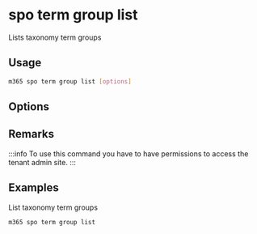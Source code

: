 
# spo term group list

Lists taxonomy term groups

## Usage

```sh
m365 spo term group list [options]
```

## Options

<Global />

## Remarks

:::info
To use this command you have to have permissions to access the tenant admin site.
:::

## Examples

List taxonomy term groups

```sh
m365 spo term group list
```
